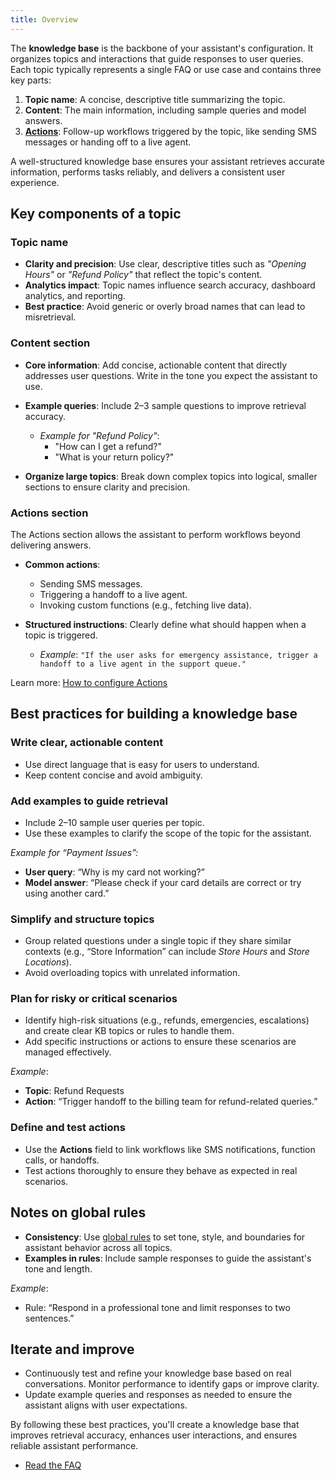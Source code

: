 ```yaml
---
title: Overview
---
```


The **knowledge base** is the backbone of your assistant's configuration. It organizes topics and interactions that guide responses to user queries. Each topic typically represents a single FAQ or use case and contains three key parts:

1. **Topic name**: A concise, descriptive title summarizing the topic.
2. **Content**: The main information, including sample queries and model answers.
3. [**Actions**](./how-to-setup-action/introduction): Follow-up workflows triggered by the topic, like sending SMS messages or handing off to a live agent.

A well-structured knowledge base ensures your assistant retrieves accurate information, performs tasks reliably, and delivers a consistent user experience.

## Key components of a topic

### Topic name
- **Clarity and precision**: Use clear, descriptive titles such as *"Opening Hours"* or *"Refund Policy"* that reflect the topic's content.
- **Analytics impact**: Topic names influence search accuracy, dashboard analytics, and reporting.
- **Best practice**: Avoid generic or overly broad names that can lead to misretrieval.

### Content section
- **Core information**: Add concise, actionable content that directly addresses user questions. Write in the tone you expect the assistant to use.
- **Example queries**: Include 2–3 sample questions to improve retrieval accuracy.
  - *Example for "Refund Policy"*:
    - "How can I get a refund?"
    - "What is your return policy?"

- **Organize large topics**: Break down complex topics into logical, smaller sections to ensure clarity and precision.

### Actions section
The Actions section allows the assistant to perform workflows beyond delivering answers.

- **Common actions**:
  - Sending SMS messages.
  - Triggering a handoff to a live agent.
  - Invoking custom functions (e.g., fetching live data).

- **Structured instructions**: Clearly define what should happen when a topic is triggered.
  - *Example*:
    `"If the user asks for emergency assistance, trigger a handoff to a live agent in the support queue."`

Learn more: [How to configure Actions](./how-to-setup-action/introduction)

## Best practices for building a knowledge base

### Write clear, actionable content
- Use direct language that is easy for users to understand.
- Keep content concise and avoid ambiguity.

### Add examples to guide retrieval
- Include 2–10 sample user queries per topic.
- Use these examples to clarify the scope of the topic for the assistant.

*Example for “Payment Issues”:*
- **User query**: “Why is my card not working?”
- **Model answer**: “Please check if your card details are correct or try using another card.”

### Simplify and structure topics
- Group related questions under a single topic if they share similar contexts (e.g., “Store Information” can include *Store Hours* and *Store Locations*).
- Avoid overloading topics with unrelated information.

### Plan for risky or critical scenarios
- Identify high-risk situations (e.g., refunds, emergencies, escalations) and create clear KB topics or rules to handle them.
- Add specific instructions or actions to ensure these scenarios are managed effectively.

*Example*:
- **Topic**: Refund Requests
- **Action**: “Trigger handoff to the billing team for refund-related queries.”

### Define and test actions
- Use the **Actions** field to link workflows like SMS notifications, function calls, or handoffs.
- Test actions thoroughly to ensure they behave as expected in real scenarios.

## Notes on global rules

- **Consistency**: Use [global rules](/agent-settings/rules) to set tone, style, and boundaries for assistant behavior across all topics.
- **Examples in rules**: Include sample responses to guide the assistant's tone and length.

*Example*:
- Rule: “Respond in a professional tone and limit responses to two sentences.”

## Iterate and improve
- Continuously test and refine your knowledge base based on real conversations. Monitor performance to identify gaps or improve clarity.
- Update example queries and responses as needed to ensure the assistant aligns with user expectations.

By following these best practices, you'll create a knowledge base that improves retrieval accuracy, enhances user interactions, and ensures reliable assistant performance.

- [Read the FAQ](/troubleshoot/faq)
